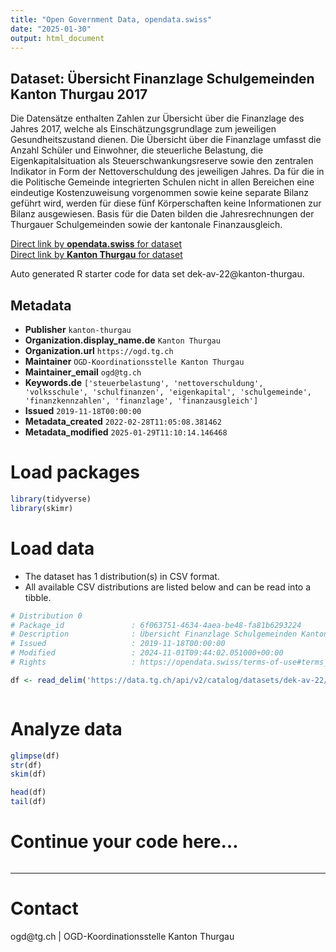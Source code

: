 ```yaml
---
title: "Open Government Data, opendata.swiss"
date: "2025-01-30"
output: html_document
---
```


## Dataset: Übersicht Finanzlage Schulgemeinden Kanton Thurgau 2017

Die Datensätze enthalten Zahlen zur Übersicht über die Finanzlage des Jahres 2017, welche als Einschätzungsgrundlage zum jeweiligen Gesundheitszustand dienen. Die Übersicht über die Finanzlage umfasst die Anzahl Schüler und Einwohner, die steuerliche Belastung, die Eigenkapitalsituation als Steuerschwankungsreserve sowie den zentralen Indikator in Form der Nettoverschuldung des jeweiligen Jahres. Da für die in die Politische Gemeinde integrierten Schulen nicht in allen Bereichen eine eindeutige Kostenzuweisung vorgenommen sowie keine separate Bilanz geführt wird, werden für diese fünf Körperschaften keine Informationen zur Bilanz ausgewiesen. Basis für die Daten bilden die Jahresrechnungen der Thurgauer Schulgemeinden sowie der kantonale Finanzausgleich.

[Direct link by **opendata.swiss** for dataset](https://opendata.swiss/de/dataset/ubersicht-finanzlage-schulgemeinden-kanton-thurgau-2017)<br>
[Direct link by **Kanton Thurgau** for dataset](https://data.tg.ch/explore/dataset/dek-av-22/)

Auto generated R starter code for data set dek-av-22@kanton-thurgau.

## Metadata

- **Publisher** `kanton-thurgau`
- **Organization.display_name.de** `Kanton Thurgau`
- **Organization.url** `https://ogd.tg.ch`
- **Maintainer** `OGD-Koordinationsstelle Kanton Thurgau`
- **Maintainer_email** `ogd@tg.ch`
- **Keywords.de** `['steuerbelastung', 'nettoverschuldung', 'volksschule', 'schulfinanzen', 'eigenkapital', 'schulgemeinde', 'finanzkennzahlen', 'finanzlage', 'finanzausgleich']`
- **Issued** `2019-11-18T00:00:00`
- **Metadata_created** `2022-02-28T11:05:08.381462`
- **Metadata_modified** `2025-01-29T11:10:14.146468`


# Load packages

```r

library(tidyverse)
library(skimr)

```

# Load data

-   The dataset has 1 distribution(s) in CSV format.
-   All available CSV distributions are listed below and can be read into a tibble.

```r

# Distribution 0
# Package_id               : 6f063751-4634-4aea-be48-fa81b6293224
# Description              : Übersicht Finanzlage Schulgemeinden Kanton Thurgau 2017 (csv)
# Issued                   : 2019-11-18T00:00:00
# Modified                 : 2024-11-01T09:44:02.051000+00:00
# Rights                   : https://opendata.swiss/terms-of-use#terms_by

df <- read_delim('https://data.tg.ch/api/v2/catalog/datasets/dek-av-22/exports/csv?use_labels=true')



```

# Analyze data

```r

glimpse(df)
str(df)
skim(df)

head(df)
tail(df)

```

# Continue your code here...

```r

```

------------------------------------------------------------------------

# Contact

ogd@tg.ch | OGD-Koordinationsstelle Kanton Thurgau
